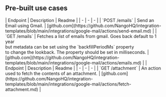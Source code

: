 
## Pre-built use cases

<AccordionGroup>


<Accordion title="Emails">
| Endpoint | Description | Readme |
| - | - | - |
| `POST /emails` | Send an Email using Gmail. | [github.com](https://github.com/NangoHQ/integration-templates/blob/main/integrations/google-mail/actions/send-email.md) |
| `GET /emails` | Fetches a list of emails from gmail. Goes back default to 1 year<br />but metadata can be set using the `backfillPeriodMs` property<br />to change the lookback. The property should be set in milliseconds. | [github.com](https://github.com/NangoHQ/integration-templates/blob/main/integrations/google-mail/actions/emails.md) |
</Accordion>


<Accordion title="Others">
| Endpoint | Description | Readme |
| - | - | - |
| `GET /attachment` | An action used to fetch the contents of an attachment. | [github.com](https://github.com/NangoHQ/integration-templates/blob/main/integrations/google-mail/actions/fetch-attachment.md) |
</Accordion>

</AccordionGroup>
